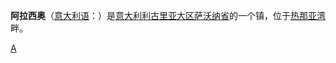 {{Infobox Settlement
| name = 阿拉西奥<br/>Alassio
| image_skyline = Alassio from Capo Mele.jpg
| imagesize = 250px
| image_caption = 
| image_flag = Coat of Arms of Alassio.svg
| image_shield = 
| pushpin_map = Italy
| pushpin_label_position = bottom
| subdivision_type = 国家
| subdivision_name = {{ITA}}
| subdivision_type1 = [[意大利行政区划|大区]]
| subdivision_name1 = [[利古里亚大区|利古里亚大区]]
| subdivision_type2 = [[意大利行政区划|省]]
| subdivision_name2 =  [[萨沃纳省|萨沃纳省]]
| elevation_m = 6
| elevation_ft = 
| area_total_km2 = 17
| population_as_of = 2005年
| population_total = 11268
| population_density_km2 = auto
| timezone = [[CET|CET]]
| utc_offset = +1
| timezone_DST = [[CEST|CEST]]
| utc_offset_DST = +2
| latd = 44
| latm = 00
| lats = 
| latNS = N
| longd = 08
| longm = 10
| longs = 
| longEW = E
| website = [http://www.comune.alassio.sv.it 官方网站] 
}}
'''阿拉西奥'''（[[意大利语|意大利语]]：'''{{lang|it|Alassio}}'''）是[[意大利|意大利]][[利古里亚大区|利古里亚大区]][[萨沃纳省|萨沃纳省]]的一个镇，位于[[热那亚湾|热那亚湾]]畔。

{{Province of Savona}}

{{薩沃納省市鎮}}

[[Category:萨沃纳省市镇|A]]


{{Italy-stub}}
